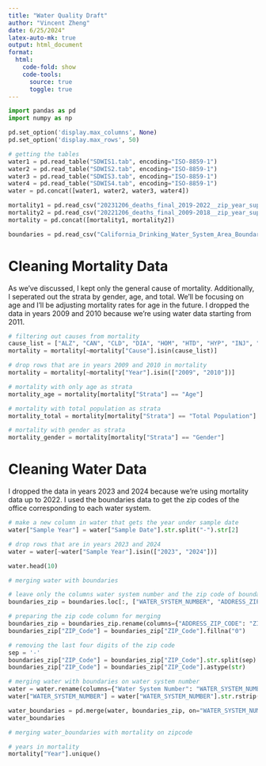 ```yaml
---
title: "Water Quality Draft"
author: "Vincent Zheng"
date: 6/25/2024"
latex-auto-mk: true
output: html_document
format:
  html:
    code-fold: show
    code-tools: 
      source: true
      toggle: true
---
```


```python

import pandas as pd
import numpy as np

pd.set_option('display.max_columns', None)
pd.set_option('display.max_rows', 50)

``` 

```python

# getting the tables
water1 = pd.read_table("SDWIS1.tab", encoding="ISO-8859-1")
water2 = pd.read_table("SDWIS2.tab", encoding="ISO-8859-1")
water3 = pd.read_table("SDWIS3.tab", encoding="ISO-8859-1")
water4 = pd.read_table("SDWIS4.tab", encoding="ISO-8859-1")
water = pd.concat([water1, water2, water3, water4])

mortality1 = pd.read_csv("20231206_deaths_final_2019-2022__zip_year_sup.csv")
mortality2 = pd.read_csv("20221206_deaths_final_2009-2018__zip_year_sup.csv")
mortality = pd.concat([mortality1, mortality2])

boundaries = pd.read_csv("California_Drinking_Water_System_Area_Boundaries.csv")

```

# Cleaning Mortality Data

As we've discussed, I kept only the general cause of mortality. Additionally, I seperated out the strata by gender, age, and total. We'll be focusing on age and I'll be adjusting mortality rates for age in the future. I dropped the data in years 2009 and 2010 because we're using water data starting from 2011.

```python

# filtering out causes from mortality 
cause_list = ["ALZ", "CAN", "CLD", "DIA", "HOM", "HTD", "HYP", "INJ", "LIV", "NEP", "PAR", "PNF", "STK", "SUI"]
mortality = mortality[~mortality["Cause"].isin(cause_list)]

# drop rows that are in years 2009 and 2010 in mortality
mortality = mortality[~mortality["Year"].isin(["2009", "2010"])]

# mortality with only age as strata 
mortality_age = mortality[mortality["Strata"] == "Age"]

# mortality with total population as strata
mortality_total = mortality[mortality["Strata"] == "Total Population"]

# mortality with gender as strata
mortality_gender = mortality[mortality["Strata"] == "Gender"]

```

# Cleaning Water Data

I dropped the data in years 2023 and 2024 because we're using mortality data up to 2022. I used the boundaries data to get the zip codes of the office corresponding to each water system.

```python

# make a new column in water that gets the year under sample date
water["Sample Year"] = water["Sample Date"].str.split("-").str[2]

# drop rows that are in years 2023 and 2024
water = water[~water["Sample Year"].isin(["2023", "2024"])] 

water.head(10)
```

```python

# merging water with boundaries

# leave only the columns water system number and the zip code of boundaries
boundaries_zip = boundaries.loc[:, ["WATER_SYSTEM_NUMBER", "ADDRESS_ZIP_CODE"]]

# preparing the zip code column for merging
boundaries_zip = boundaries_zip.rename(columns={"ADDRESS_ZIP_CODE": "ZIP_Code"})
boundaries_zip["ZIP_Code"] = boundaries_zip["ZIP_Code"].fillna("0")

# removing the last four digits of the zip code
sep = '-'
boundaries_zip["ZIP_Code"] = boundaries_zip["ZIP_Code"].str.split(sep).str[0]
boundaries_zip["ZIP_Code"] = boundaries_zip["ZIP_Code"].astype(str)

# merging water with boundaries on water system number
water = water.rename(columns={"Water System Number": "WATER_SYSTEM_NUMBER"})
water["WATER_SYSTEM_NUMBER"] = water["WATER_SYSTEM_NUMBER"].str.rstrip() #removes the trailing whitespace

water_boundaries = pd.merge(water, boundaries_zip, on="WATER_SYSTEM_NUMBER", how="left")
water_boundaries

```

```python

# merging water_boundaries with mortality on zipcode

# years in mortality
mortality["Year"].unique()

```




